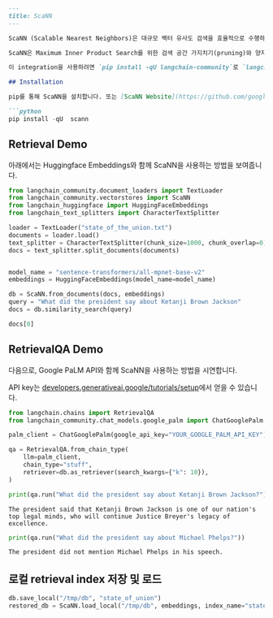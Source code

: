 ```markdown
---
title: ScaNN
---

ScaNN (Scalable Nearest Neighbors)은 대규모 벡터 유사도 검색을 효율적으로 수행하는 방법입니다.

ScaNN은 Maximum Inner Product Search를 위한 검색 공간 가지치기(pruning)와 양자화(quantization)를 포함하며, Euclidean distance와 같은 다른 거리 함수도 지원합니다. 구현은 AVX2를 지원하는 x86 프로세서에 최적화되어 있습니다. 자세한 내용은 [Google Research github](https://github.com/google-research/google-research/tree/master/scann)를 참조하세요.

이 integration을 사용하려면 `pip install -qU langchain-community`로 `langchain-community`를 설치해야 합니다.

## Installation

pip를 통해 ScaNN을 설치합니다. 또는 [ScaNN Website](https://github.com/google-research/google-research/tree/master/scann#building-from-source)의 지침에 따라 소스에서 설치할 수 있습니다.

```python
pip install -qU  scann
```

## Retrieval Demo

아래에서는 Huggingface Embeddings와 함께 ScaNN을 사용하는 방법을 보여줍니다.

```python
from langchain_community.document_loaders import TextLoader
from langchain_community.vectorstores import ScaNN
from langchain_huggingface import HuggingFaceEmbeddings
from langchain_text_splitters import CharacterTextSplitter

loader = TextLoader("state_of_the_union.txt")
documents = loader.load()
text_splitter = CharacterTextSplitter(chunk_size=1000, chunk_overlap=0)
docs = text_splitter.split_documents(documents)


model_name = "sentence-transformers/all-mpnet-base-v2"
embeddings = HuggingFaceEmbeddings(model_name=model_name)

db = ScaNN.from_documents(docs, embeddings)
query = "What did the president say about Ketanji Brown Jackson"
docs = db.similarity_search(query)

docs[0]
```

## RetrievalQA Demo

다음으로, Google PaLM API와 함께 ScaNN을 사용하는 방법을 시연합니다.

API key는 [developers.generativeai.google/tutorials/setup](https://developers.generativeai.google/tutorials/setup)에서 얻을 수 있습니다.

```python
from langchain.chains import RetrievalQA
from langchain_community.chat_models.google_palm import ChatGooglePalm

palm_client = ChatGooglePalm(google_api_key="YOUR_GOOGLE_PALM_API_KEY")

qa = RetrievalQA.from_chain_type(
    llm=palm_client,
    chain_type="stuff",
    retriever=db.as_retriever(search_kwargs={"k": 10}),
)
```

```python
print(qa.run("What did the president say about Ketanji Brown Jackson?"))
```

```output
The president said that Ketanji Brown Jackson is one of our nation's top legal minds, who will continue Justice Breyer's legacy of excellence.
```

```python
print(qa.run("What did the president say about Michael Phelps?"))
```

```output
The president did not mention Michael Phelps in his speech.
```

## 로컬 retrieval index 저장 및 로드

```python
db.save_local("/tmp/db", "state_of_union")
restored_db = ScaNN.load_local("/tmp/db", embeddings, index_name="state_of_union")
```
```
